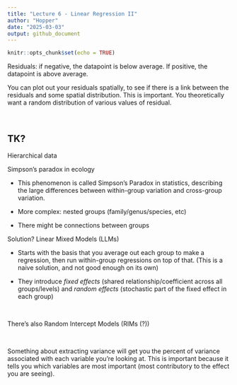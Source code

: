```yaml
---
title: "Lecture 6 - Linear Regression II"
author: "Hopper"
date: "2025-03-03"
output: github_document
---
```


```r
knitr::opts_chunk$set(echo = TRUE)
```

Residuals: if negative, the datapoint is below average. If positive, the datapoint is above average.

You can plot out your residuals spatially, to see if there is a link between the residuals and some spatial distribution. This is important. You theoretically want a random distribution of various values of residual.

<br>

## TK?

Hierarchical data

Simpson's paradox in ecology

* This phenomenon is called Simpson's Paradox in statistics, describing the large differences between within-group variation and cross-group variation. 

* More complex: nested groups (family/genus/species, etc)

* There might be connections between groups

Solution? Linear Mixed Models (LLMs)

* Starts with the basis that you average out each group to make a regression, then run within-group regressions on top of that. (This is a naive solution, and not good enough on its own)

* They introduce *fixed effects* (shared relationship/coefficient across all groups/levels) and *random effects* (stochastic part of the fixed effect in each group)

<br>

There's also Random Intercept Models (RIMs (?))

<br>

Something about extracting variance will get you the percent of variance associated with each variable you're looking at. This is important because it tells you which variables are most important (most contributory to the effect you are seeing).

<br>




